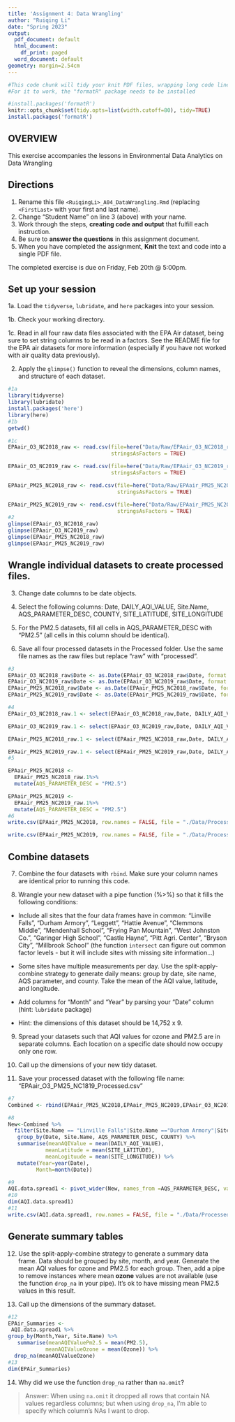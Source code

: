 ```yaml
---
title: 'Assignment 4: Data Wrangling'
author: "Ruiqing Li"
date: "Spring 2023"
output:
  pdf_document: default
  html_document:
    df_print: paged
  word_document: default
geometry: margin=2.54cm
---
```


```r
#This code chunk will tidy your knit PDF files, wrapping long code lines
#For it to work, the "formatR" package needs to be installed

#install.packages('formatR')
knitr::opts_chunk$set(tidy.opts=list(width.cutoff=80), tidy=TRUE)
install.packages('formatR')
```


## OVERVIEW

This exercise accompanies the lessons in Environmental Data Analytics on Data Wrangling 

## Directions

1.  Rename this file `<RuiqingLi>_A04_DataWrangling.Rmd` (replacing `<FirstLast>` with your first and last name).
2. Change "Student Name" on line 3 (above) with your name.
3. Work through the steps, **creating code and output** that fulfill each instruction.
4. Be sure to **answer the questions** in this assignment document.
5. When you have completed the assignment, **Knit** the text and code into a single PDF file.

The completed exercise is due on Friday, Feb 20th @ 5:00pm.

## Set up your session 

1a. Load the `tidyverse`,  `lubridate`, and `here` packages into your session.

1b. Check your working directory.

1c. Read in all four raw data files associated with the EPA Air dataset, being sure to set string columns to be read in a factors. See the README file for the EPA air datasets for more information (especially if you have not worked with air quality data previously). 

2. Apply the `glimpse()` function to reveal the dimensions, column names, and structure of each dataset. 

```r
#1a 
library(tidyverse)
library(lubridate)
install.packages('here')
library(here)
#1b 
getwd()
```

```r
#1c 
EPAair_O3_NC2018_raw <- read.csv(file=here("Data/Raw/EPAair_O3_NC2018_raw.csv"),
                                 stringsAsFactors = TRUE)

EPAair_O3_NC2019_raw <- read.csv(file=here("Data/Raw/EPAair_O3_NC2019_raw.csv"),
                                 stringsAsFactors = TRUE)

EPAair_PM25_NC2018_raw <- read.csv(file=here("Data/Raw/EPAair_PM25_NC2018_raw.csv"),
                                   stringsAsFactors = TRUE)

EPAair_PM25_NC2019_raw <- read.csv(file=here("Data/Raw/EPAair_PM25_NC2019_raw.csv"),
                                   stringsAsFactors = TRUE)
#2 
glimpse(EPAair_O3_NC2018_raw)
glimpse(EPAair_O3_NC2019_raw)
glimpse(EPAair_PM25_NC2018_raw)
glimpse(EPAair_PM25_NC2019_raw)
```


## Wrangle individual datasets to create processed files.

3. Change date columns to be date objects.

4. Select the following columns: Date, DAILY_AQI_VALUE, Site.Name, AQS_PARAMETER_DESC, COUNTY, SITE_LATITUDE, SITE_LONGITUDE

5. For the PM2.5 datasets, fill all cells in AQS_PARAMETER_DESC with "PM2.5" (all cells in this column should be identical).

6. Save all four processed datasets in the Processed folder. Use the same file names as the raw files but replace "raw" with "processed".

```r
#3
EPAair_O3_NC2018_raw$Date <- as.Date(EPAair_O3_NC2018_raw$Date, format = "%m/%d/%Y")
EPAair_O3_NC2019_raw$Date <- as.Date(EPAair_O3_NC2019_raw$Date, format = "%m/%d/%Y")
EPAair_PM25_NC2018_raw$Date <- as.Date(EPAair_PM25_NC2018_raw$Date, format = "%m/%d/%Y")
EPAair_PM25_NC2019_raw$Date <- as.Date(EPAair_PM25_NC2019_raw$Date, format = "%m/%d/%Y")
```

```r
#4
EPAair_O3_NC2018_raw.1 <- select(EPAair_O3_NC2018_raw,Date, DAILY_AQI_VALUE, Site.Name, AQS_PARAMETER_DESC, COUNTY, SITE_LATITUDE, SITE_LONGITUDE)

EPAair_O3_NC2019_raw.1 <- select(EPAair_O3_NC2019_raw,Date, DAILY_AQI_VALUE, Site.Name, AQS_PARAMETER_DESC, COUNTY, SITE_LATITUDE, SITE_LONGITUDE)

EPAair_PM25_NC2018_raw.1 <- select(EPAair_PM25_NC2018_raw,Date, DAILY_AQI_VALUE, Site.Name, AQS_PARAMETER_DESC, COUNTY, SITE_LATITUDE, SITE_LONGITUDE)

EPAair_PM25_NC2019_raw.1 <- select(EPAair_PM25_NC2019_raw,Date, DAILY_AQI_VALUE, Site.Name, AQS_PARAMETER_DESC, COUNTY, SITE_LATITUDE, SITE_LONGITUDE)
#5

EPAair_PM25_NC2018 <-
  EPAair_PM25_NC2018_raw.1%>%
  mutate(AQS_PARAMETER_DESC = "PM2.5")

EPAair_PM25_NC2019 <-
  EPAair_PM25_NC2019_raw.1%>%
  mutate(AQS_PARAMETER_DESC = "PM2.5")
#6
write.csv(EPAair_PM25_NC2018, row.names = FALSE, file = "./Data/Processed/EPAair_PM25_NC2018_Processed.csv")

write.csv(EPAair_PM25_NC2019, row.names = FALSE, file = "./Data/Processed/EPAair_PM25_NC2019_Processed.csv")
```


## Combine datasets

7. Combine the four datasets with `rbind`. Make sure your column names are identical prior to running this code.

8. Wrangle your new dataset with a pipe function (%>%) so that it fills the following conditions: 

  * Include all sites that the four data frames have in common: "Linville Falls", "Durham Armory", "Leggett", "Hattie Avenue", "Clemmons Middle", "Mendenhall School", "Frying Pan Mountain", "West Johnston Co.", "Garinger High School", "Castle Hayne", "Pitt Agri. Center", "Bryson City", "Millbrook School" (the function `intersect` can figure out common factor levels - but it will include sites with missing site information...) 

  * Some sites have multiple measurements per day. Use the split-apply-combine strategy to generate daily means: group by date, site name, AQS parameter, and county. Take the mean of the AQI value, latitude, and longitude.
  
  * Add columns for "Month" and "Year" by parsing your "Date" column (hint: `lubridate` package)
  
  * Hint: the dimensions of this dataset should be 14,752 x 9.

9. Spread your datasets such that AQI values for ozone and PM2.5 are in separate columns. Each location on a specific date should now occupy only one row.

10. Call up the dimensions of your new tidy dataset.

11. Save your processed dataset with the following file name: "EPAair_O3_PM25_NC1819_Processed.csv"

```r
#7 
Combined <- rbind(EPAair_PM25_NC2018,EPAair_PM25_NC2019,EPAair_O3_NC2019_raw.1,EPAair_O3_NC2018_raw.1)

#8 
New<-Combined %>% 
  filter(Site.Name == "Linville Falls"|Site.Name =="Durham Armory"|Site.Name =="Leggett"| Site.Name =="Hattie Avenue"| Site.Name =="Clemmons Middle"| Site.Name =="Mendenhall School"| Site.Name =="Frying Pan Mountain"| Site.Name =="West Johnston Co."| Site.Name =="Garinger High School"|Site.Name == "Castle Hayne"| Site.Name =="Pitt Agri. Center"| Site.Name =="Bryson City"|Site.Name =="Millbrook School") %>%
   group_by(Date, Site.Name, AQS_PARAMETER_DESC, COUNTY) %>%
   summarise(meanAQIValue = mean(DAILY_AQI_VALUE), 
            meanLatitude = mean(SITE_LATITUDE), 
            meanLogituude = mean(SITE_LONGITUDE)) %>%
   mutate(Year=year(Date),
         Month=month(Date))
```

            
```r
#9
AQI.data.spread1 <- pivot_wider(New, names_from =AQS_PARAMETER_DESC, values_from =meanAQIValue)
#10
dim(AQI.data.spread1)
#11
write.csv(AQI.data.spread1, row.names = FALSE, file = "./Data/Processed/EPAair_O3_PM25_NC1819_Processed.csv")
```


## Generate summary tables

12. Use the split-apply-combine strategy to generate a summary data frame. Data should be grouped by site, month, and year. Generate the mean AQI values for ozone and PM2.5 for each group. Then, add a pipe to remove instances where mean **ozone** values are not available (use the function `drop_na` in your pipe). It's ok to have missing mean PM2.5 values in this result. 

13. Call up the dimensions of the summary dataset.

```r

#12
EPAir_Summaries <- 
 AQI.data.spread1 %>%
group_by(Month,Year, Site.Name) %>%
   summarise(meanAQIValuePm2.5 = mean(PM2.5), 
            meanAQIValueOzone = mean(Ozone)) %>%
  drop_na(meanAQIValueOzone)
#13
dim(EPAir_Summaries)
```

14. Why did we use the function `drop_na` rather than `na.omit`?

> Answer: When using `na.omit` it dropped all rows that contain NA values regardless columns; but when using `drop_na`, I'm able to specify which column's NAs I want to drop. 
